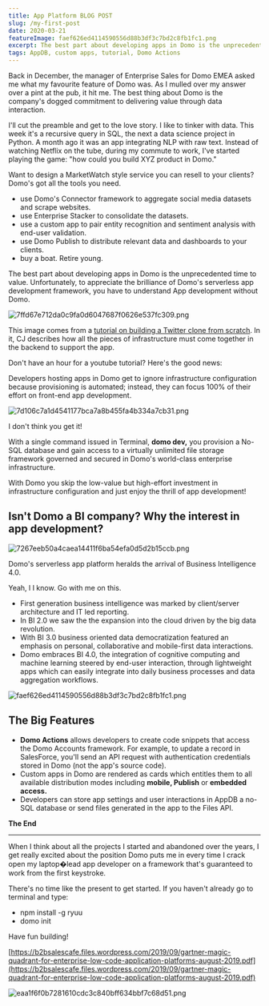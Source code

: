 ```yaml
---
title: App Platform BLOG POST
slug: /my-first-post
date: 2020-03-21
featureImage: faef626ed4114590556d88b3df3c7bd2c8fb1fc1.png
excerpt: The best part about developing apps in Domo is the unprecedented time to value. Unfortunately, to appreciate the brilliance of Domo's serverless app development framework, you have to understand App development without Domo.
tags: AppDB, custom apps, tutorial, Domo Actions
---
```


Back in December, the manager of Enterprise Sales for Domo EMEA asked me what my favourite feature of Domo was. As I mulled over my answer over a pint at the pub, it hit me. The best thing about Domo is the company's dogged commitment to delivering value through data interaction.

I'll cut the preamble and get to the love story. I like to tinker with data. This week it's a recursive query in SQL, the next a data science project in Python. A month ago it was an app integrating NLP with raw text. Instead of watching Netflix on the tube, during my commute to work, I've started playing the game: "how could you build XYZ product in Domo."

Want to design a MarketWatch style service you can resell to your clients? Domo's got all the tools you need.

- use Domo's Connector framework to aggregate social media datasets and scrape websites.
- use Enterprise Stacker to consolidate the datasets.
- use a custom app to pair entity recognition and sentiment analysis with end-user validation.
- use Domo Publish to distribute relevant data and dashboards to your clients.
- buy a boat. Retire young.

The best part about developing apps in Domo is the unprecedented time to value. Unfortunately, to appreciate the brilliance of Domo's serverless app development framework, you have to understand App development without Domo.

![7ffd67e712da0c9fa0d6047687f0626e537fc309.png](7ffd67e712da0c9fa0d6047687f0626e537fc309.png)

This image comes from a [tutorial on building a Twitter clone from scratch](https://www.youtube.com/watch?v=JnEH9tYLxLk). In it, CJ describes how all the pieces of infrastructure must come together in the backend to support the app.

Don't have an hour for a youtube tutorial? Here's the good news:

Developers hosting apps in Domo get to ignore infrastructure configuration because provisioning is automated; instead, they can focus 100% of their effort on front-end app development.

![7d106c7a1d4541177bca7a8b455fa4b334a7cb31.png](7d106c7a1d4541177bca7a8b455fa4b334a7cb31.png)

I don't think you get it!

With a single command issued in Terminal, **domo dev,** you provision a No-SQL database and gain access to a virtually unlimited file storage framework governed and secured in Domo's world-class enterprise infrastructure.

With Domo you skip the low-value but high-effort investment in infrastructure configuration and just enjoy the thrill of app development!

## Isn't Domo **a BI company? Why the interest in app development?**

![7267eeb50a4caea14411f6ba54efa0d5d2b15ccb.png](7267eeb50a4caea14411f6ba54efa0d5d2b15ccb.png)

Domo's serverless app platform heralds the arrival of Business Intelligence 4.0.

Yeah, l I know. Go with me on this.

- First generation business intelligence was marked by client/server architecture and IT led reporting.
- In BI 2.0 we saw the the expansion into the cloud driven by the big data revolution.
- With BI 3.0 business oriented data democratization featured an emphasis on personal, collaborative and mobile-first data interactions.
- Domo embraces BI 4.0, the integration of cognitive computing and machine learning steered by end-user interaction, through lightweight apps which can easily integrate into daily business processes and data aggregation workflows.

![faef626ed4114590556d88b3df3c7bd2c8fb1fc1.png](faef626ed4114590556d88b3df3c7bd2c8fb1fc1.png)

## The Big Features

- **Domo Actions** allows developers to create code snippets that access the Domo Accounts framework. For example, to update a record in SalesForce, you'll send an API request with authentication credentials stored in Domo (not the app's source code).
- Custom apps in Domo are rendered as cards which entitles them to all available distribution modes including **mobile, Publish** or **embedded** **access.**
- Developers can store app settings and user interactions in AppDB a no-SQL database or send files generated in the app to the Files API.

**The End**

---

When I think about all the projects I started and abandoned over the years, I get really excited about the position Domo puts me in every time I crack open my laptop�lead app developer on a framework that's guaranteed to work from the first keystroke.

There's no time like the present to get started. If you haven't already go to terminal and type:

- npm install -g ryuu
- domo init

Have fun building!

[https://b2bsalescafe.files.wordpress.com/2019/09/gartner-magic-quadrant-for-enterprise-low-code-application-platforms-august-2019.pdf](https://b2bsalescafe.files.wordpress.com/2019/09/gartner-magic-quadrant-for-enterprise-low-code-application-platforms-august-2019.pdf)

![eaa1f6f0b7281610cdc3c840bff634bbf7c68d51.png](eaa1f6f0b7281610cdc3c840bff634bbf7c68d51.png)
